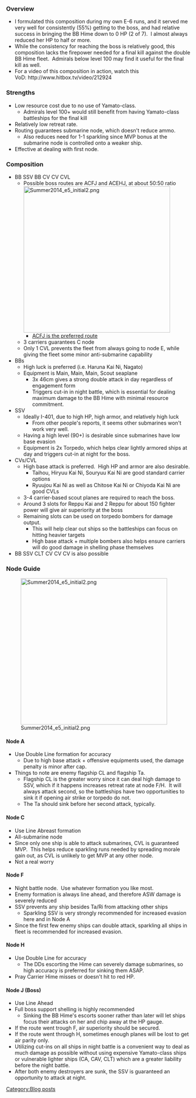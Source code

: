 ===Overview===
*I formulated this composition during my own E-6 runs, and it served me very well for consistently (55%) getting to the boss, and had relative success in bringing the BB Hime down to 0 HP (2 of 7).  I almost always reduced her HP to half or more.
*While the consistency for reaching the boss is relatively good, this composition lacks the firepower needed for a final kill against the double BB Hime fleet.  Admirals below level 100 may find it useful for the final kill as well.
*For a video of this composition in action, watch this VoD: http://www.hitbox.tv/video/212924
===Strengths===
*Low resource cost due to no use of Yamato-class.
**Admirals level 100+ would still benefit from having Yamato-class battleships for the final kill
*Relatively low retreat rate.
*Routing guarantees submarine node, which doesn't reduce ammo.
**Also reduces need for 1-1 sparkling since MVP bonus at the submarine node is controlled onto a weaker ship.
*Effective at dealing with first node.
===Composition===
*BB SSV BB CV CV CVL
**Possible boss routes are ACFJ and ACEHJ, at about 50:50 ratio[[File:Summer2014_e5_initial2.png|thumb|400px]]
***<u>ACFJ is the preferred route</u>
**3 carriers guarantees C node
**Only 1 CVL prevents the fleet from always going to node E, while giving the fleet some minor anti-submarine capability
*BBs
**High luck is preferred (i.e. Haruna Kai Ni, Nagato)
**Equipment is Main, Main, Main, Scout seaplane
***3x 46cm gives a strong double attack in day regardless of engagement form
***Triggers cut-in in night battle, which is essential for dealing maximum damage to the BB Hime with minimal resource commitment.
*SSV
**Ideally I-401, due to high HP, high armor, and relatively high luck
***From other people's reports, it seems other submarines won't work very well.
**Having a high level (90+) is desirable since submarines have low base evasion
**Equipment is 2x Torpedo, which helps clear lightly armored ships at day and triggers cut-in at night for the boss.
*CVs/CVL
**High base attack is preferred.  High HP and armor are also desirable.
***Taihou, Hiryuu Kai Ni, Souryuu Kai Ni are good standard carrier options
***Ryuujou Kai Ni as well as Chitose Kai Ni or Chiyoda Kai Ni are good CVLs
**3-4 carrier-based scout planes are required to reach the boss.
**Around 3 slots for Reppu Kai and 2 Reppu for about 150 fighter power will give air superiority at the boss
**Remaining slots can be used on torpedo bombers for damage output.
***This will help clear out ships so the battleships can focus on hitting heavier targets
***High base attack + multiple bombers also helps ensure carriers will do good damage in shelling phase themselves
*BB SSV CLT CV CV CV is also possible
===Node Guide===
[[File:Summer2014_e5_initial2.png|thumb|left|400px]]

















====Node A====
*Use Double Line formation for accuracy
**Due to high base attack + offensive equipments used, the damage penalty is minor after cap.
*Things to note are enemy flagship CL and flagship Ta.
**Flagship CL is the greater worry since it can deal high damage to SSV, which if it happens increases retreat rate at node F/H.  It will always attack second, so the battleships have two opportunities to sink it if opening air strike or torpedo do not.
**The Ta should sink before her second attack, typically.
====Node C====
*Use Line Abreast formation
*All-submarine node
*Since only one ship is able to attack submarines, CVL is guaranteed MVP.  This helps reduce sparkling runs needed by spreading morale gain out, as CVL is unlikely to get MVP at any other node.
*Not a real worry
====Node F====
*Night battle node.  Use whatever formation you like most.
*Enemy formation is always line ahead, and therefore ASW damage is severely reduced
*SSV prevents any ship besides Ta/Ri from attacking other ships
**Sparkling SSV is very strongly recommended for increased evasion here and in Node A
*Since the first few enemy ships can double attack, sparkling all ships in fleet is recommended for increased evasion.
====Node H====
*Use Double Line for accuracy
**The DDs escorting the Hime can severely damage submarines, so high accuracy is preferred for sinking them ASAP.
*Pray Carrier Hime misses or doesn't hit to red HP.
====Node J (Boss)====
*Use Line Ahead
*Full boss support shelling is highly recommended
**Sinking the BB Hime's escorts sooner rather than later will let ships focus their attacks on her and chip away at the HP gauge.
*If the route went trough F, air superiority should be secured.
*If the route went through H, sometimes enough planes will be lost to get air parity only.
*Utilizing cut-ins on all ships in night battle is a convenient way to deal as much damage as possible without using expensive Yamato-class ships or vulnerable lighter ships (CA, CAV, CLT) which are a greater liability before the night battle.
*After both enemy destroyers are sunk, the SSV is guaranteed an opportunity to attack at night.
[[Category:Blog posts]]